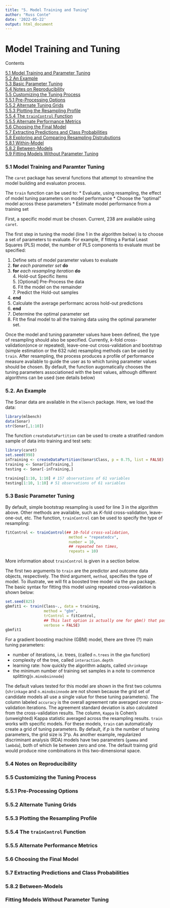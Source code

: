 ```yaml
---
title: "5. Model Training and Tuning"
author: "Russ Conte"
date: '2022-05-22'
output: html_document
---
```


# Model Training and Tuning

Contents

[5.1 Model Training and Parameter Tuning](#Model Training and Parameter Tuning)<br>
[5.2 An Example](#5.2 An Example)<br>
[5.3 Basic Parameter Tuning](#5.3 Basic Parameter Tuning)<br>
[5.4 Notes on Reproducibility](#5.4 Notes on Reproducibility)<br>
[5.5 Customizing the Tuning Process](#5.5 Customizing the Tuning Process)<br>
[5.5.1 Pre-Processing Options](#5.5.1 Pre-Processing Option)<br>
[5.5.2 Alternate Tuning Grids](#Alternate Tuning Grids)<br>
[5.5.3 Plotting the Resampling Profile](#Plotting the Resampling Profile)<br>
[5.5.4 The `trainControl` Function](#5.5.4 The `trainControl` Function)<br>
[5.5.5 Alternate Performance Metrics](#Alkternate Performance Metrics)<br>
[5.6 Choosing the Final Model](#Choosing the Final Model)<br>
[5.7 Extracting Predictions and Class Probabilities](#Extracting Predictions and Class Probabilities)<br>
[5.8 Exploring and Comparing Resampling Distrubutions](#Exploring and Comparing Resampling Distributions)<br>
[5.8.1 Within-Model](#5.8.1 Within-Model)<br>
[5.8.2 Between-Models](#Between-Models)<br>
[5.9 Fitting Models Without Parameter Tuning](#5.9 Fitting Models Without Parameter Tuning)<br>


### <a id="5.1 Model Training and Parameter Tuning"></a>5.1 Model Training and Paramter Tuning###

The `caret` package has several functions that attempt to streamline the model building and evaluaton process.

The `train` function can be used to:
* Evaluate, using resampling, the effect of model tuning parameters on model performance
* Choose the "optimal" model across these parameters
* Estimate model performance from a training set

First, a specific model must be chosen. Current, 238 are available using `caret`.

The first step in tuning the model (line 1 in the algorithm below) is to choose a set of parameters to evaluate. For example, if fitting a Partial Least Squares (PLS) model, the number of PLS components to evaluate must be specified:

1. Define sets of model parameter values to evaluate
2. **for** *each parameter set* **do**
3.    **for** *each resampling iteration* **do**<br>
    4. Hold-out Specific Items<br>
    5. [Optional] Pre-Process the data<br>
    6. Fit the model on the remainder<br>
    7. Predict the Hold-out samples<br>
8.    **end**
9.    Calculate the average performanc across hold-out predictions
10. **end**
11. Determine the optimal parameter set
12. Fit the final model to all the training data using the optimal parameter set.


Once the model and tuning parameter values have been defined, the type of resampling should also be specified. Currently, *k*-fold cross-validation(once or repeated), leave-one-out cross-validation and bootstrap (simple estimation or the 632 rule) resampling methods can be used by `train`. After resampling, the process produces a profile of performance measure available to guide the user as to which tuning parameter values should be chosen. By default, the function augomatically chooses the tuning parameters associationed with the best values, although different algorithms can be used (see details below)


### <a id="5.2. An Example"></a>5.2. An Example###

The Sonar data are available in the `mlbench` package. Here, we load the data:

```r

library(mlbench)
data(Sonar)
str(Sonar[,1:10])

```

The function `createDataPartition` can be used to create a stratified random sample of data into training and test sets:

```r

library(caret)
set.seed(998)
inTraining <- createDataPartition(Sonar$Class, p = 0.75, list = FALSE)
training <- Sonar[inTraining,]
testing <- Sonar[-inTraining,]

training[1:10, 1:10] # 157 observations of 61 variables
testing[1:10, 1:10] # 51 observations of 61 variables

```


### <a id="5.3 Basic Parameter Tuning"></a>5.3 Basic Parameter Tuning###

By default, simple bootstrap resampling is used for line 3 in the algorithm above. Other methods are available, such as *K*-fold cross-validation, leave-one-out, etc. The function, `trainControl` can be used to specify the type of resampling:

```r

fitControl <- trainControl(## 10-fold cross-validation,
                            method = "repeatedcv",
                            number = 10,
                            ## repeated ten times,
                            repeats = 10)

```


More information about `trainControl` is given in a section below.

The first two arguments to `train` are the predictor and outcome data objects, respectively. The third argument, `method`, specifies the type of model. To illustrate, we will fit a boosted tree model via the `gbm` package. The basic syntax for fitting this model using repeated cross-validation is shown below:

```r

set.seed(825)
gbmfit1 <- train(Class~., data = training,
                 method = "gbm",
                 trControl = fitControl,
                 ## This last option is actually one for gbm() that passes through
                 verbose = FALSE)
gbmfit1

```

For a gradient boosting machine (GBM) model, there are three (?) main tuning parameters:

* number of iterations, i.e. trees, (called `n.trees` in the `gbm` function)
* complexity of the tree, called `interaction.depth`
* learning rate: how quickly the algorithm adapts, called `shrinkage`
* the minimum number of training set samples in a note to commence splitting(`n.minobsinnode`)

The default values tested for this model are shown in the first two columns (`shrinkage` and `n.minobsinnode` are not shown because the grid set of candidate models all use a single value for these tuning parameters). The column labeled `accuracy` is the overall agreement rate averaged over cross-validation iterations. The agreement standard deviation is also calculated from the cross-validation results. The column, `Kappa` is Cohen's (unweighted) Kappa statistic averaged across the resampling results. `train` works with specific models. For these models, `train` can automatically create a grid of tuning parameters. By default, if *p* is the number of tuning parameters, the grid size is 3^p. As another example, regularized discriminant analysis (RDA) models have two parameters (`gamma` and `lambda`), both of which lie between zero and one. The default trainng grid would produce nine combinations in this two-dimensional space.

### <a id="5.4 Notes on Reproducibility"></a>5.4 Notes on Reproducibility###



### <a id="5.5 Customizing the Tuning Process"></a>5.5 Customizing the Tuning Process###


### <a id="5.5.1 Pre-Processing Options"></a>5.5.1 Pre-Processing Options###



### <a id="5.5.2 Alternate Tuning Grids"></a>5.5.2 Alternate Tuning Grids###


### <a id="5.5.3 Plotting the Resampling Profile"></a>5.5.3 Plotting the Resampling Profile###


### <a id="5.5.4 The `trainControl` Function"></a>5.5.4 The `trainControl` Function###


### <a id="5.5.5 Alternate Performance Metrics"></a>5.5.5 Alternate Performance Metrics###


### <a id="5.6 Choosing the Final Model"></a>5.6 Choosing the Final Model###


### <a id="5.7 Extracting Predictions and Class Probabilities"></a>5.7 Extracting Predictions and Class Probabilities###



### <a id="5.8.2 Between-Models"></a>5.8.2 Between-Models###



### <a id="5.9 Fitting Models Without Parameter Tuning"></a>Fitting Models Without Parameter Tuning###



